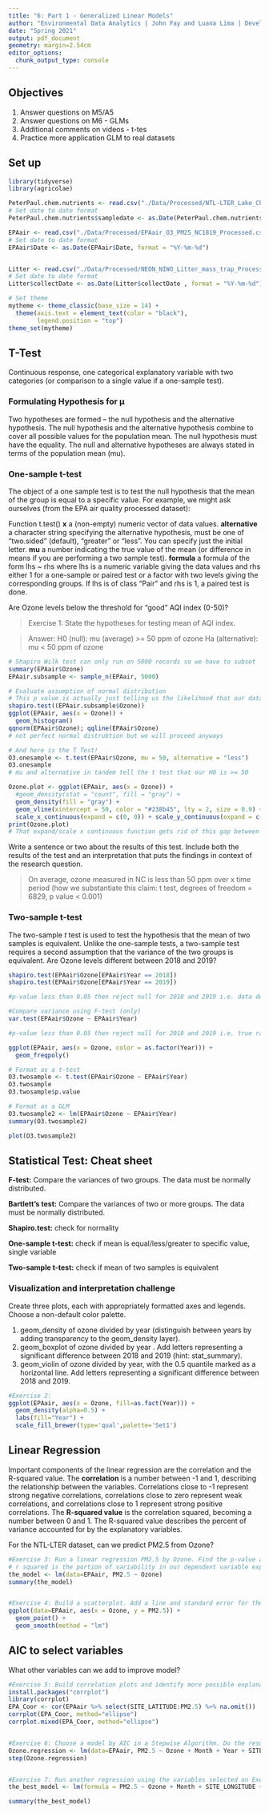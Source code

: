 ```yaml
---
title: "6: Part 1 - Generalized Linear Models"
author: "Environmental Data Analytics | John Fay and Luana Lima | Developed by Kateri Salk"
date: "Spring 2021"
output: pdf_document
geometry: margin=2.54cm
editor_options: 
  chunk_output_type: console
---
```


## Objectives
1. Answer questions on M5/A5
2. Answer questions on M6 - GLMs
3. Additional comments on videos - t-tes
4. Practice more application GLM to real datasets


## Set up
```r
library(tidyverse)
library(agricolae)   

PeterPaul.chem.nutrients <- read.csv("./Data/Processed/NTL-LTER_Lake_Chemistry_Nutrients_PeterPaul_Processed.csv", stringsAsFactors = TRUE)
# Set date to date format
PeterPaul.chem.nutrients$sampledate <- as.Date(PeterPaul.chem.nutrients$sampledate, format = "%Y-%m-%d")

EPAair <- read.csv("./Data/Processed/EPAair_O3_PM25_NC1819_Processed.csv", stringsAsFactors = TRUE)
# Set date to date format
EPAair$Date <- as.Date(EPAair$Date, format = "%Y-%m-%d")


Litter <- read.csv("./Data/Processed/NEON_NIWO_Litter_mass_trap_Processed.csv", stringsAsFactors = TRUE)
# Set date to date format
Litter$collectDate <- as.Date(Litter$collectDate , format = "%Y-%m-%d")

# Set theme
mytheme <- theme_classic(base_size = 14) +
  theme(axis.text = element_text(color = "black"), 
        legend.position = "top")
theme_set(mytheme)
```

## T-Test

Continuous response, one categorical explanatory variable with two categories (or comparison to a single value if a one-sample test).

### Formulating Hypothesis for µ

Two hypotheses are formed – the null hypothesis and the alternative hypothesis.
The null hypothesis and the alternative hypothesis combine to cover all possible values for the population mean.
The null hypothesis must have the equality.
The null and alternative hypotheses are always stated in terms of the population mean (mu).

### One-sample t-test
The object of a one sample test is to test the null hypothesis that the mean of the group is equal to a specific value. For example, we might ask ourselves (from the EPA air quality processed dataset): 

Function t.test()
**x**	a (non-empty) numeric vector of data values.
**alternative** a character string specifying the alternative hypothesis, must be one of "two.sided" (default), "greater" or "less". You can specify just the initial letter.
**mu** a number indicating the true value of the mean (or difference in means if you are performing a two sample test).
**formula** a formula of the form lhs ~ rhs where lhs is a numeric variable giving the data values and rhs either 1 for a one-sample or paired test or a factor with two levels giving the corresponding groups. If lhs is of class "Pair" and rhs is 1, a paired test is done.


Are Ozone levels below the threshold for "good" AQI index (0-50)?


> Exercise 1: State the hypotheses for testing mean of AQI index.

> Answer: 
H0 (null): mu (average) >= 50 ppm of ozone 
Ha (alternative): mu < 50 ppm of ozone


```r

# Shapiro Wilk test can only run on 5000 records so we have to subset 
summary(EPAair$Ozone)
EPAair.subsample <- sample_n(EPAair, 5000)

# Evaluate assumption of normal distribution
# This p value is actually just telling us the likelihood that our data are normally distributed (we aren't yet testing OUR null hypothesis)
shapiro.test((EPAair.subsample$Ozone))
ggplot(EPAair, aes(x = Ozone)) +
  geom_histogram() 
qqnorm(EPAair$Ozone); qqline(EPAair$Ozone)
# not perfect normal distrubtion but we will proceed anyways

# And here is the T Test! 
O3.onesample <- t.test(EPAair$Ozone, mu = 50, alternative = "less")
O3.onesample
# mu and alternative in tandem tell the t test that our H0 is >= 50

Ozone.plot <- ggplot(EPAair, aes(x = Ozone)) +
  #geom_density(stat = "count", fill = "gray") +
  geom_density(fill = "gray") +
  geom_vline(xintercept = 50, color = "#238b45", lty = 2, size = 0.9) +
  scale_x_continuous(expand = c(0, 0)) + scale_y_continuous(expand = c(0, 0))
print(Ozone.plot)
# That expand/scale x continuous function gets rid of this gap between the graph and the axis
```

Write a sentence or two about the results of this test. Include both the results of the test and an interpretation that puts the findings in context of the research question.

> On average, ozone measured in NC is less than 50 ppm over x time period (how we substantiate this claim: t test, degrees of freedom = 6829, p value < 0.001)

### Two-sample t-test

The two-sample *t* test is used to test the hypothesis that the mean of two samples is equivalent. Unlike the one-sample tests, a two-sample test requires a second assumption that the variance of the two groups is equivalent. Are Ozone levels different between 2018 and 2019?

```r
shapiro.test(EPAair$Ozone[EPAair$Year == 2018])
shapiro.test(EPAair$Ozone[EPAair$Year == 2019])

#p-value less than 0.05 then reject null for 2018 and 2019 i.e. data do not follow normal distribution

#Compare variance using F-test (only)
var.test(EPAair$Ozone ~ EPAair$Year)

#p-value less than 0.05 then reject null for 2018 and 2019 i.e. true ratio not equal to one

ggplot(EPAair, aes(x = Ozone, color = as.factor(Year))) +
  geom_freqpoly()

# Format as a t-test
O3.twosample <- t.test(EPAair$Ozone ~ EPAair$Year)
O3.twosample
O3.twosample$p.value

# Format as a GLM
O3.twosample2 <- lm(EPAair$Ozone ~ EPAair$Year)
summary(O3.twosample2)

plot(O3.twosample2)
```


## Statistical Test: Cheat sheet

**F-test:** Compare the variances of two groups. The data must be normally distributed.

**Bartlett’s test:** Compare the variances of two or more groups. The data must be normally distributed.

**Shapiro.test:** check for normality

**One-sample t-test:** check if mean is equal/less/greater to specific value, single variable

**Two-sample t-test:**  check if mean of two samples is equivalent

### Visualization and interpretation challenge

Create three plots, each with appropriately formatted axes and legends. Choose a non-default color palette.

1. geom_density of ozone divided by year (distinguish between years by adding transparency to the geom_density layer).
2. geom_boxplot of ozone divided by year . Add letters representing a significant difference between 2018 and 2019 (hint: stat_summary). 
3. geom_violin of ozone divided by year, with the 0.5 quantile marked as a horizontal line. Add letters representing a significant difference between 2018 and 2019. 

```r
#Exercise 2:
ggplot(EPAair, aes(x = Ozone, fill=as.fact(Year))) +
  geom_density(alpha=0.5) +
  labs(fill="Year") + 
  scale_fill_brewer(type='qual',palette='Set1')


```

## Linear Regression

Important components of the linear regression are the correlation and the R-squared value. The **correlation** is a number between -1 and 1, describing the relationship between the variables. Correlations close to -1 represent strong negative correlations, correlations close to zero represent weak correlations, and correlations close to 1 represent strong positive correlations. The **R-squared value** is the correlation squared, becoming a number between 0 and 1. The R-squared value describes the percent of variance accounted for by the explanatory variables. 

For the NTL-LTER dataset, can we predict PM2.5 from Ozone?

```r

#Exercise 3: Run a linear regression PM2.5 by Ozone. Find the p-value and R-squared value. 
# r squared is the portion of variability in our dependent variable explained by our independent variable 
the_model <- lm(data=EPAair, PM2.5 ~ Ozone)
summary(the_model)


#Exercise 4: Build a scatterplot. Add a line and standard error for the linear regression. Add the regression equation to the plot
ggplot(data=EPAair, aes(x = Ozone, y = PM2.5)) + 
  geom_point() +
  geom_smooth(method = "lm")


```


## AIC to select variables

What other variables can we add to improve model?

```r

#Exercise 5: Build correlation plots and identify more possible explanatory variables to add to the regression.
install.packages("corrplot")
library(corrplot)
EPA_Coor <- cor(EPAair %>% select(SITE_LATITUDE:PM2.5) %>% na.omit())
corrplot(EPA_Coor, method="ellipse")
corrplot.mixed(EPA_Coor, method="ellipse")


#Exercise 6: Choose a model by AIC in a Stepwise Algorithm. Do the results from AIC match the variables you selected on Exercise 5?
Ozone.regression <- lm(data=EPAair, PM2.5 ~ Ozone + Month + Year + SITE_LONGITUDE + SITE_LATITUDE)
step(Ozone.regression)


#Exercise 7: Run another regression using the variables selected on Exercise 6. Compare r-squared value with the one from Exercise 5. 
the_best_model <- lm(formula = PM2.5 ~ Ozone + Month + SITE_LONGITUDE + SITE_LATITUDE, data=EPAair)

summary(the_best_model)

```






